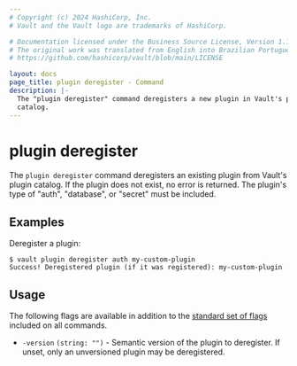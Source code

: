 ```yaml
---
# Copyright (c) 2024 HashiCorp, Inc.
# Vault and the Vault logo are trademarks of HashiCorp.

# Documentation licensed under the Business Source License, Version 1.1.
# The original work was translated from English into Brazilian Portuguese.
# https://github.com/hashicorp/vault/blob/main/LICENSE

layout: docs
page_title: plugin deregister - Command
description: |-
  The "plugin deregister" command deregisters a new plugin in Vault's plugin
  catalog.
---
```


# plugin deregister

The `plugin deregister` command deregisters an existing plugin from Vault's
plugin catalog. If the plugin does not exist, no error is returned. The plugin's
type of "auth", "database", or "secret" must be included.

## Examples

Deregister a plugin:

```shell-session
$ vault plugin deregister auth my-custom-plugin
Success! Deregistered plugin (if it was registered): my-custom-plugin
```

## Usage

The following flags are available in addition to the [standard set of
flags](/vault/docs/commands) included on all commands.

- `-version` `(string: "")` - Semantic version of the plugin to deregister.
  If unset, only an unversioned plugin may be deregistered.

